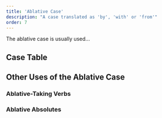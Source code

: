 ```yaml
---
title: 'Ablative Case'
description: "A case translated as 'by', 'with' or 'from'"
order: 7
---
```


The ablative case is usually used...

## Case Table

## Other Uses of the Ablative Case

### Ablative-Taking Verbs

### Ablative Absolutes

